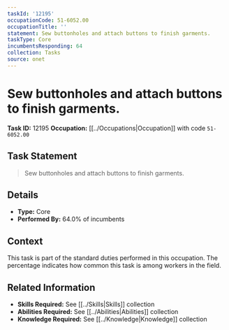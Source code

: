 ```yaml
---
taskId: '12195'
occupationCode: 51-6052.00
occupationTitle: ''
statement: Sew buttonholes and attach buttons to finish garments.
taskType: Core
incumbentsResponding: 64
collection: Tasks
source: onet
---
```

# Sew buttonholes and attach buttons to finish garments.

**Task ID:** 12195
**Occupation:** [[../Occupations|Occupation]] with code `51-6052.00`

## Task Statement

> Sew buttonholes and attach buttons to finish garments.

## Details

- **Type:** Core
- **Performed By:** 64.0% of incumbents

## Context

This task is part of the standard duties performed in this occupation. The percentage indicates how common this task is among workers in the field.

## Related Information

- **Skills Required:** See [[../Skills|Skills]] collection
- **Abilities Required:** See [[../Abilities|Abilities]] collection
- **Knowledge Required:** See [[../Knowledge|Knowledge]] collection
